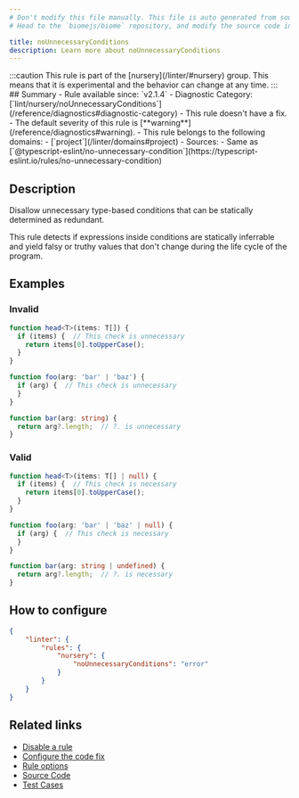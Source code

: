 ```yaml
---
# Don't modify this file manually. This file is auto generated from source, and you will lose your changes next time the website is built.
# Head to the `biomejs/biome` repository, and modify the source code in there.

title: noUnnecessaryConditions
description: Learn more about noUnnecessaryConditions
---
```


<Tabs>
<TabItem label="JavaScript (and super languages)" icon="seti:javascript">
:::caution
This rule is part of the [nursery](/linter/#nursery) group. This means that it is experimental and the behavior can change at any time.
:::
## Summary
- Rule available since: `v2.1.4`
- Diagnostic Category: [`lint/nursery/noUnnecessaryConditions`](/reference/diagnostics#diagnostic-category)
- This rule doesn't have a fix.
- The default severity of this rule is [**warning**](/reference/diagnostics#warning).
- This rule belongs to the following domains:
  - [`project`](/linter/domains#project)
- Sources: 
  - Same as [`@typescript-eslint/no-unnecessary-condition`](https://typescript-eslint.io/rules/no-unnecessary-condition)

## Description
Disallow unnecessary type-based conditions that can be statically determined as redundant.

This rule detects if expressions inside conditions are statically inferrable and yield
falsy or truthy values that don't change during the life cycle of the program.

## Examples

### Invalid

```ts
function head<T>(items: T[]) {
  if (items) {  // This check is unnecessary
    return items[0].toUpperCase();
  }
}
```

```ts
function foo(arg: 'bar' | 'baz') {
  if (arg) {  // This check is unnecessary
  }
}
```

```ts
function bar(arg: string) {
  return arg?.length;  // ?. is unnecessary
}
```

### Valid

```ts
function head<T>(items: T[] | null) {
  if (items) {  // This check is necessary
    return items[0].toUpperCase();
  }
}
```

```ts
function foo(arg: 'bar' | 'baz' | null) {
  if (arg) {  // This check is necessary
  }
}
```

```ts
function bar(arg: string | undefined) {
  return arg?.length;  // ?. is necessary
}
```

## How to configure
```json title="biome.json"
{
	"linter": {
		"rules": {
			"nursery": {
				"noUnnecessaryConditions": "error"
			}
		}
	}
}

```
## Related links

- [Disable a rule](/linter/#disable-a-rule)
- [Configure the code fix](/linter#configure-the-code-fix)
- [Rule options](/linter/#rule-options)
- [Source Code](https://github.com/biomejs/biome/blob/main/crates/biome_js_analyze/src/lint/nursery/no_unnecessary_conditions.rs)
- [Test Cases](https://github.com/biomejs/biome/blob/main/crates/biome_js_analyze/tests/specs/nursery/noUnnecessaryConditions)

</TabItem>
</Tabs>

